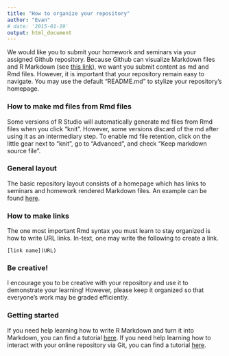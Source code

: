 ```yaml
---
title: "How to organize your repository"
author: "Evan"
# date: '2015-01-19'
output: html_document
---
```


We would like you to submit your homework and seminars via your assigned Github repository. Because Github can visualize Markdown files and R Markdown (see [this link](http://stat540-ubc.github.io/sm02a_rMarkdown.html)), we want you submit content as md and Rmd files. However, it is important that your repository remain easy to navigate. You may use the default "README.md" to stylize your repository's homepage.

### How to make md files from Rmd files
Some versions of R Studio will automatically generate md files from Rmd files when you click "knit". However, some versions discard of the md after using it as an intermediary step. To enable md file retention, click on the little gear next to "knit", go to "Advanced", and check "Keep markdown source file".

### General layout
The basic repository layout consists of a homepage which has links to seminars and homework rendered Markdown files. An example can be found [here](https://github.com/wdurnoUBC/testRepo/tree/cd11f4d359294451a4cb6a89e38d9026e6721580).

### How to make links
The one most important Rmd syntax you must learn to stay organized is how to write URL links. In-text, one may write the following to create a link.
```
[link name](URL)
```

### Be creative!
I encourage you to be creative with your repository and use it to demonstrate your learning! However, please keep it organized so that everyone's work may be graded efficiently.

### Getting started
If you need help learning how to write R Markdown and turn it into Markdown, you can find a tutorial [here](http://stat545-ubc.github.io/block007_first-use-rmarkdown.html). If you need help learning how to interact with your online repository via Git, you can find a tutorial [here](http://stat545-ubc.github.io/git07_git-usage.html).